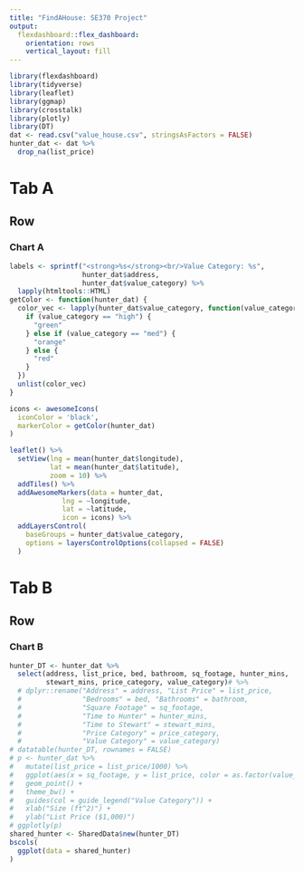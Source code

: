 ```yaml
---
title: "FindAHouse: SE370 Project"
output: 
  flexdashboard::flex_dashboard:
    orientation: rows
    vertical_layout: fill
---
```


```r
library(flexdashboard)
library(tidyverse)
library(leaflet)
library(ggmap)
library(crosstalk)
library(plotly)
library(DT)
dat <- read.csv("value_house.csv", stringsAsFactors = FALSE)
hunter_dat <- dat %>%
  drop_na(list_price)
```

Tab A
=======================================================================

Row
-----------------------------------------------------------------------

### Chart A

```r
labels <- sprintf("<strong>%s</strong><br/>Value Category: %s",
                  hunter_dat$address,
                  hunter_dat$value_category) %>%
  lapply(htmltools::HTML)
getColor <- function(hunter_dat) {
  color_vec <- lapply(hunter_dat$value_category, function(value_category) {
    if (value_category == "high") {
      "green"
    } else if (value_category == "med") {
      "orange"
    } else {
      "red"
    }
  })
  unlist(color_vec)
}
```

```r
icons <- awesomeIcons(
  iconColor = 'black',
  markerColor = getColor(hunter_dat)
)
```

```r
leaflet() %>%
  setView(lng = mean(hunter_dat$longitude),
          lat = mean(hunter_dat$latitude),
          zoom = 10) %>%
  addTiles() %>%
  addAwesomeMarkers(data = hunter_dat,
             lng = ~longitude,
             lat = ~latitude,
             icon = icons) %>%
  addLayersControl(
    baseGroups = hunter_dat$value_category,
    options = layersControlOptions(collapsed = FALSE)
  )
```

Tab B
=======================================================================

Row
-----------------------------------------------------------------------

### Chart B

```r
hunter_DT <- hunter_dat %>%
  select(address, list_price, bed, bathroom, sq_footage, hunter_mins,
         stewart_mins, price_category, value_category)# %>%
  # dplyr::rename("Address" = address, "List Price" = list_price,
  #               "Bedrooms" = bed, "Bathrooms" = bathroom,
  #               "Square Footage" = sq_footage,
  #               "Time to Hunter" = hunter_mins,
  #               "Time to Stewart" = stewart_mins,
  #               "Price Category" = price_category,
  #               "Value Category" = value_category)
# datatable(hunter_DT, rownames = FALSE)
# p <- hunter_dat %>%
#   mutate(list_price = list_price/1000) %>%
#   ggplot(aes(x = sq_footage, y = list_price, color = as.factor(value_category))) +
#   geom_point() +
#   theme_bw() +
#   guides(col = guide_legend("Value Category")) +
#   xlab("Size (ft^2)") +
#   ylab("List Price ($1,000)")
# ggplotly(p)
shared_hunter <- SharedData$new(hunter_DT)
bscols(
  ggplot(data = shared_hunter)
)
```

